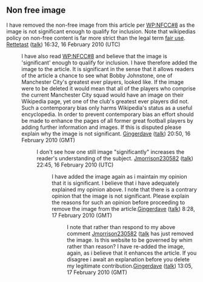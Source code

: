 <article id="10162626" title=Talk:Bobby Johnstone>
	<talkpage id="10162626" title="Talk:Bobby Johnstone">
{{WikiProject Biography|class=start|sports-priority=Low|sports-work-group=yes|listas=Johnstone, Bobby|living=no}} 
{{WikiProject Football|class=Start|importance=mid|england=yes|Scotland=High}}

== Non free image ==

I have removed the non-free image from this article per [[WP:NFCC#8]] as the image is not significant enough to qualify for inclusion. Note that wikipedias policy on non-free content is far more strict than the legal term [[fair use]]. [[User:Rettetast|Rettetast]] ([[User talk:Rettetast|talk]]) 16:32, 16 February 2010 (UTC)

:I have also read [[WP:NFCC#8]] and believe that the image is 'significant' enough to qualify for inclusion. I have therefore added the image to the article. It is significant in the sense that it allows readers of the article a chance to see what Bobby Johnstone, one of Manchester City's greatest ever players, looked like.  If the image were to be deleted it would mean that all of the players who comprise the current Manchester City squad would have an image on their Wikipedia page, yet one of the club's greatest ever players did not. Such a contemporary bias only harms Wikipedia's status as a useful encyclopedia. In order to prevent contemporary bias an effort should be made to enhance the pages of all former great football players by adding further information and images. If this is disputed please explain why the image is not significant. [[User:Gingerdave|Gingerdave]] ([[User talk:Gingerdave|talk]]) 20:50, 16 February 2010 (GMT)
::I don't see how one still image &quot;significantly&quot; increases the reader's understanding of the subject. [[User:Jmorrison230582|Jmorrison230582]] ([[User talk:Jmorrison230582|talk]]) 22:45, 16 February 2010 (UTC)
:::I have added the image again as i maintain my opinion that it is significant. I believe that i have adequately explained my opinion above. I note that there is a contrary opinion that the image is not significant. Please explain the reasons for such an opinion before proceeding to remove the image from the article.[[User:Gingerdave|Gingerdave]] ([[User talk:Gingerdave|talk]]) 8:28, 17 February 2010 (GMT)
:::: I note that rather than respond to my above comment [[User:Jmorrison230582|Jmorrison230582]] ([[User talk:Jmorrison230582|talk]] has just removed the image. Is this website to be governed by whim rather than reason? I have re-added the image, again, as i believe that it enhances the article. If you disagree i await an explanation before you delete my legitimate contribution.[[User:Gingerdave|Gingerdave]] ([[User talk:Gingerdave|talk]]) 13:05, 17 February 2010 (GMT)
	</talkpage>
</article>